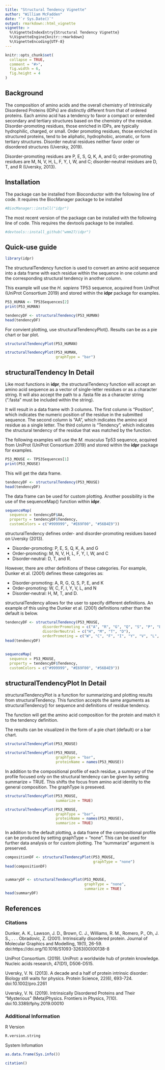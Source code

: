 ```yaml
---
title: "Structural Tendency Vignette"
author: "William McFadden"
date: "`r Sys.Date()`"
output: rmarkdown::html_vignette
vignette: >
  %\VignetteIndexEntry{Structural Tendency Vignette}
  %\VignetteEngine{knitr::rmarkdown}
  %\VignetteEncoding{UTF-8}
---
```


```r
knitr::opts_chunk$set(
  collapse = TRUE,
  comment = "#>",
  fig.width = 6, 
  fig.height = 4
)
```


## Background
The composition of amino acids and the overall chemistry of Intrinsically
Disordered Proteins (IDPs) are distinctly different from that of ordered 
proteins. Each amino acid has a tendency to favor a compact or extended 
secondary and tertiary structures based on the chemistry of the residue.
Disorder-promoting residues, those enriched in IDPs, are typically hydrophilic, 
charged, or small. Order promoting residues, those enriched in 
structured proteins, tend to be aliphatic, hydrophobic, aromatic, or form
tertiary structures. Disorder neutral residues neither favor order or disordered
structures (Uversky, 2019).  


Disorder-promoting residues are P, E, S, Q, K, A, and G; 
order-promoting residues are M, N, V, H, L, F, Y, I, W, and C; 
disorder‐neutral residues are D, T, and R (Uversky, 2013).  



## Installation  

The package can be installed from Bioconductor with the following line of code.
It requires the BiocManager package to be installed
```r
#BiocManager::install("idpr") 
```

The most recent version of the package can be installed with the following line 
of code. This requires the devtools package to be installed.

```r
#devtools::install_github("wmm27/idpr")
```

## Quick-use guide

```r
library(idpr)
```


The structuralTendency function is used to convert an amino acid sequence
into a data frame with each residue within the sequence in one column and the
corresponding structural tendency in another column.

This example will use the *H. sapiens* TP53 sequence, acquired from UniProt 
(UniProt Consortium 2019)
and stored within the **idpr** package for examples.

```r
P53_HUMAN <- TP53Sequences[2]
print(P53_HUMAN)
```

```r
tendencyDF <- structuralTendency(P53_HUMAN)
head(tendencyDF)
```


For convient plotting, use structuralTendencyPlot().
Results can be as a pie chart or bar plot. 

```r
structuralTendencyPlot(P53_HUMAN)

structuralTendencyPlot(P53_HUMAN,
                       graphType = "bar")
```





## structuralTendency In Detail

Like most functions in **idpr**, the structuralTendency function will accept an
amino acid sequence as a vector of single-letter residues or as a character 
string. It will also accept the path to a .fasta file as a character string 
(".fasta" must be included within the string).

It will result in a data frame with 3 columns. The first column is "Position",
which indicates the numeric position of the residue in the submitted sequence. 
The second column is "AA", which indicates the amino acid residue as a single
letter. The third column is  "Tendency", which indicates the structural 
tendency of the residue that was matched by the function. 

The following examples will use the *M. musculus* Tp53 sequence, 
acquired from UniProt (UniProt Consortium 2019)
and stored within the **idpr** package for examples.
```r
P53_MOUSE <- TP53Sequences[1]
print(P53_MOUSE)
```


This will get the data frame.
```r
tendencyDF <- structuralTendency(P53_MOUSE)
head(tendencyDF)
```


The data frame can be used for custom plotting. 
Another possibility is the use of the sequenceMap() function within **idpr**. 
```r
sequenceMap(
  sequence = tendencyDF$AA,
  property = tendencyDF$Tendency,
  customColors = c("#999999", "#E69F00", "#56B4E9"))  
```

structuralTendency defines order- and disorder-promoting residues based on 
Uversky (2013).

* Disorder-promoting: P, E, S, Q, K, A, and G
* Order-promoting: M, N, V, H, L, F, Y, I, W, and C
* Disorder‐neutral: D, T, and R.  

However, there are other definitions of these categories. For example, 
Dunker et al. (2001) defines these categories as:

* Disorder-promoting: A, R, G, Q, S, P, E, and K
* Order-promoting: W, C, F, I, Y, V, L, and N
* Disorder‐neutral: H, M, T, and D.

structuralTendency allows for the user to specify different definitions. 
An example of this using the Dunker et al. (2001) definitions rather than
the default is below.

```r
tendencyDF <- structuralTendency(P53_MOUSE,
                 disorderPromoting = c("A", "R", "G", "Q", "S", "P", "E", "K"),
                 disorderNeutral = c("H", "M", "T", "D"),
                 orderPromoting = c("W", "C", "F", "I", "Y", "V", "L", "N"))
head(tendencyDF)
  
  
sequenceMap(
  sequence = P53_MOUSE,
  property = tendencyDF$Tendency,
  customColors = c("#999999", "#E69F00", "#56B4E9"))    
```



## structuralTendencyPlot In Detail

structuralTendencyPlot is a function for summarizing and plotting results from 
structuralTendency. 
This function accepts the same arguments as structuralTendency()
for sequence and definitions of residue tendency.

The function will get the amino acid composition for the protein and match
it to the tendency definition.

The results can be visualized in the form of a pie chart (default)
or a bar chart. 
```r
structuralTendencyPlot(P53_MOUSE)

structuralTendencyPlot(P53_MOUSE,
                       graphType = "bar",
                       proteinName = names(P53_MOUSE))
```


In addition to the compositional profile of each residue, a summary of the 
profile focused only on the structural tendency can be given by setting
summarize = TRUE. This shifts the focus from amino acid identity to the general 
composition. The graphType is preseved.

```r
structuralTendencyPlot(P53_MOUSE,
                       summarize = TRUE)

structuralTendencyPlot(P53_MOUSE,
                       graphType = "bar",
                       proteinName = names(P53_MOUSE),
                       summarize = TRUE)
```

In addition to the default plotting, a data frame of the compositional profile
can be produced by setting graphType = "none". This can be used for further data
analysis or for custom plotting. The "summarize" argument is preserved. 

```r
compositionDF <- structuralTendencyPlot(P53_MOUSE,
                                        graphType = "none")
head(compositionDF)


summaryDF <- structuralTendencyPlot(P53_MOUSE,
                                    graphType = "none",
                                    summarize = TRUE)
head(summaryDF)
```


## References

### Citations

Dunker, A. K., Lawson, J. D., Brown, C. J., Williams, R. M., Romero, P., 
Oh, J. S., . . . Obradovic, Z. (2001). Intrinsically disordered protein. 
Journal of Molecular Graphics and Modelling, 19(1), 26-59.
doi:https://doi.org/10.1016/S1093-3263(00)00138-8


UniProt Consortium. (2019). UniProt: a worldwide hub of protein knowledge.
Nucleic acids research, 47(D1), D506-D515. 


Uversky, V. N. (2013). A decade and a half of protein intrinsic disorder: 
Biology still waits for physics. Protein Science, 22(6), 693-724. 
doi:10.1002/pro.2261


Uversky, V. N. (2019). Intrinsically Disordered Proteins and Their “Mysterious”
(Meta)Physics. Frontiers in Physics, 7(10). doi:10.3389/fphy.2019.00010


### Additional Information
R Version
```r
R.version.string
```

System Infomation
```r
as.data.frame(Sys.info())
```

```r
citation()
```












